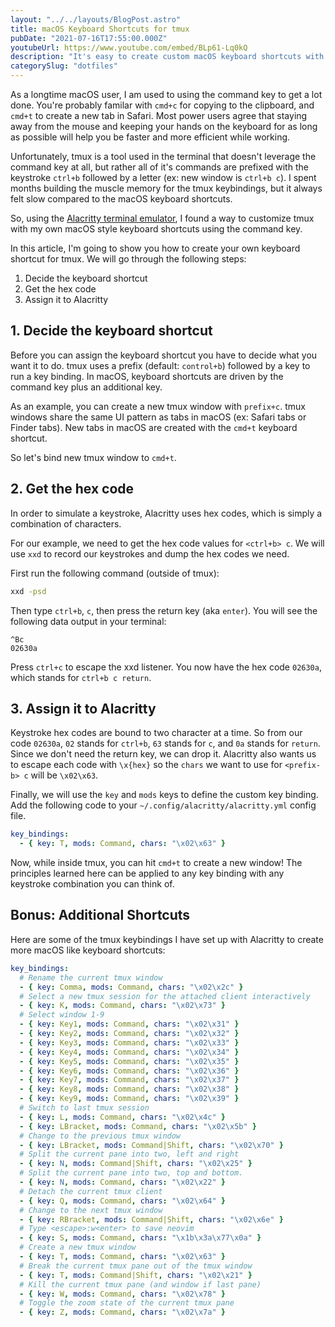 ```yaml
---
layout: "../../layouts/BlogPost.astro"
title: macOS Keyboard Shortcuts for tmux
pubDate: "2021-07-16T17:55:00.000Z"
youtubeUrl: https://www.youtube.com/embed/BLp61-Lq0kQ
description: "It's easy to create custom macOS keyboard shortcuts with tmux key bindings using hex codes and Alacritty."
categorySlug: "dotfiles"
---
```


As a longtime macOS user, I am used to using the command key to get a lot done. You're probably familar with `cmd+c` for copying to the clipboard, and `cmd+t` to create a new tab in Safari. Most power users agree that staying away from the mouse and keeping your hands on the keyboard for as long as possible will help you be faster and more efficient while working.

Unfortunately, tmux is a tool used in the terminal that doesn't leverage the command key at all, but rather all of it's commands are prefixed with the keystroke `ctrl+b` followed by a letter (ex: new window is `ctrl+b c`). I spent months building the muscle memory for the tmux keybindings, but it always felt slow compared to the macOS keyboard shortcuts.

So, using the [Alacritty terminal emulator](https://github.com/alacritty/alacritty), I found a way to customize tmux with my own macOS style keyboard shortcuts using the command key.

In this article, I'm going to show you how to create your own keyboard shortcut for tmux. We will go through the following steps:

1. Decide the keyboard shortcut
2. Get the hex code
3. Assign it to Alacritty

## 1. Decide the keyboard shortcut

Before you can assign the keyboard shortcut you have to decide what you want it to do. tmux uses a prefix (default: `control+b`) followed by a key to run a key binding. In macOS, keyboard shortcuts are driven by the command key plus an additional key.

As an example, you can create a new tmux window with `prefix+c`. tmux windows share the same UI pattern as tabs in macOS (ex: Safari tabs or Finder tabs). New tabs in macOS are created with the `cmd+t` keyboard shortcut.

So let's bind new tmux window to `cmd+t`.

## 2. Get the hex code

In order to simulate a keystroke, Alacritty uses hex codes, which is simply a combination of characters.

For our example, we need to get the hex code values for `<ctrl+b> c`. We will use `xxd` to record our keystrokes and dump the hex codes we need.

First run the following command (outside of tmux):

```sh
xxd -psd
```

Then type `ctrl+b`, `c`, then press the return key (aka `enter`). You will see the following data output in your terminal:

```
^Bc
02630a
```

Press `ctrl+c` to escape the xxd listener. You now have the hex code `02630a`, which stands for `ctrl+b c return`.

## 3. Assign it to Alacritty

Keystroke hex codes are bound to two character at a time. So from our code `02630a`, `02` stands for `ctrl+b`, `63` stands for `c`, and `0a` stands for `return`. Since we don't need the return key, we can drop it. Alacritty also wants us to escape each code with `\x{hex}` so the `chars` we want to use for `<prefix-b> c` will be `\x02\x63`.

Finally, we will use the `key` and `mods` keys to define the custom key binding. Add the following code to your `~/.config/alacritty/alacritty.yml` config file.

```yaml
key_bindings:
  - { key: T, mods: Command, chars: "\x02\x63" }
```

Now, while inside tmux, you can hit `cmd+t` to create a new window! The principles learned here can be applied to any key binding with any keystroke combination you can think of.

## Bonus: Additional Shortcuts

Here are some of the tmux keybindings I have set up with Alacritty to create more macOS like keyboard shortcuts:

```yaml
key_bindings:
  # Rename the current tmux window
  - { key: Comma, mods: Command, chars: "\x02\x2c" }
  # Select a new tmux session for the attached client interactively
  - { key: K, mods: Command, chars: "\x02\x73" }
  # Select window 1-9
  - { key: Key1, mods: Command, chars: "\x02\x31" }
  - { key: Key2, mods: Command, chars: "\x02\x32" }
  - { key: Key3, mods: Command, chars: "\x02\x33" }
  - { key: Key4, mods: Command, chars: "\x02\x34" }
  - { key: Key5, mods: Command, chars: "\x02\x35" }
  - { key: Key6, mods: Command, chars: "\x02\x36" }
  - { key: Key7, mods: Command, chars: "\x02\x37" }
  - { key: Key8, mods: Command, chars: "\x02\x38" }
  - { key: Key9, mods: Command, chars: "\x02\x39" }
  # Switch to last tmux session
  - { key: L, mods: Command, chars: "\x02\x4c" }
  - { key: LBracket, mods: Command, chars: "\x02\x5b" }
  # Change to the previous tmux window
  - { key: LBracket, mods: Command|Shift, chars: "\x02\x70" }
  # Split the current pane into two, left and right
  - { key: N, mods: Command|Shift, chars: "\x02\x25" }
  # Split the current pane into two, top and bottom.
  - { key: N, mods: Command, chars: "\x02\x22" }
  # Detach the current tmux client
  - { key: Q, mods: Command, chars: "\x02\x64" }
  # Change to the next tmux window
  - { key: RBracket, mods: Command|Shift, chars: "\x02\x6e" }
  # Type <escape>:w<enter> to save neovim
  - { key: S, mods: Command, chars: "\x1b\x3a\x77\x0a" }
  # Create a new tmux window
  - { key: T, mods: Command, chars: "\x02\x63" }
  # Break the current tmux pane out of the tmux window
  - { key: T, mods: Command|Shift, chars: "\x02\x21" }
  # Kill the current tmux pane (and window if last pane)
  - { key: W, mods: Command, chars: "\x02\x78" }
  # Toggle the zoom state of the current tmux pane
  - { key: Z, mods: Command, chars: "\x02\x7a" }
```
